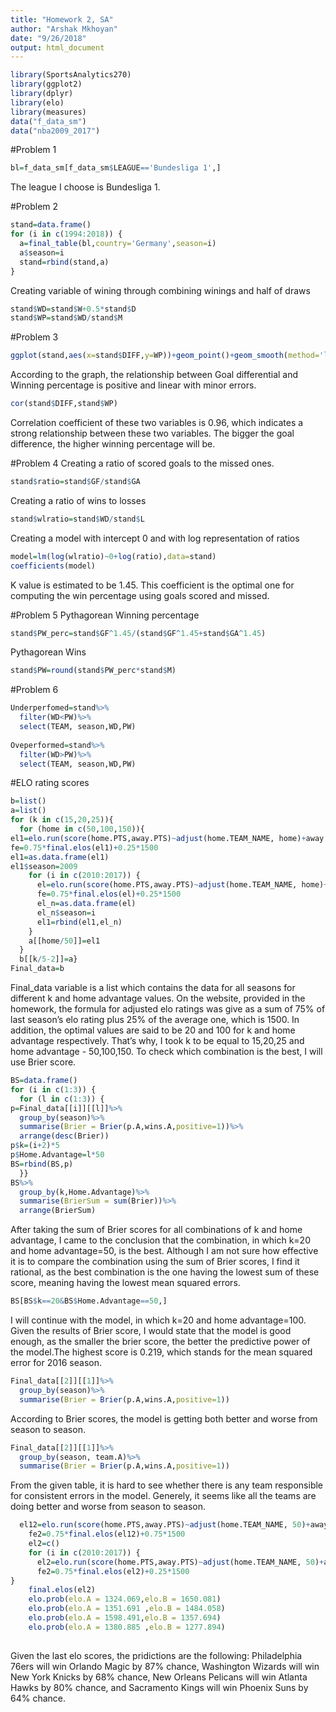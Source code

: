 ```yaml
---
title: "Homework 2, SA"
author: "Arshak Mkhoyan"
date: "9/26/2018"
output: html_document
---
```


```r
library(SportsAnalytics270)
library(ggplot2)
library(dplyr)
library(elo)
library(measures)
data("f_data_sm")
data("nba2009_2017")
```

#Problem 1
```r
bl=f_data_sm[f_data_sm$LEAGUE=='Bundesliga 1',]
```
The league I choose is Bundesliga 1.

#Problem 2
```r
stand=data.frame()
for (i in c(1994:2018)) {
  a=final_table(bl,country='Germany',season=i)
  a$season=i
  stand=rbind(stand,a)
}
```
Creating variable of wining through combining winings and half of draws
```r
stand$WD=stand$W+0.5*stand$D
stand$WP=stand$WD/stand$M
```

#Problem 3
```r
ggplot(stand,aes(x=stand$DIFF,y=WP))+geom_point()+geom_smooth(method='lm',se=F)+labs(x='Goal differential', y='Winning percentage')
```
According to the graph, the relationship between Goal differential and Winning percentage is positive and linear with minor errors. 

```r
cor(stand$DIFF,stand$WP)
```
Correlation coefficient of these two variables is 0.96, which indicates a strong relationship between these two variables. The bigger the goal difference, the higher winning percentage will be.

#Problem 4
Creating a ratio of scored goals to the missed ones.
```r
stand$ratio=stand$GF/stand$GA
```
Creating a ratio of wins to losses
```r
stand$wlratio=stand$WD/stand$L
```
Creating a model with intercept 0 and with log representation of ratios
```r
model=lm(log(wlratio)~0+log(ratio),data=stand)
coefficients(model)
```
K value is estimated to be 1.45. This coefficient is the optimal one for computing the win percentage using goals scored and missed.

#Problem 5
Pythagorean Winning percentage
```r
stand$PW_perc=stand$GF^1.45/(stand$GF^1.45+stand$GA^1.45)

```
Pythagorean Wins
```r
stand$PW=round(stand$PW_perc*stand$M)
```

#Problem 6
```r
Underperfomed=stand%>%
  filter(WD<PW)%>%
  select(TEAM, season,WD,PW)
  
Oveperformed=stand%>%
  filter(WD>PW)%>%
  select(TEAM, season,WD,PW)
```

#ELO rating scores
```r
b=list()
a=list()
for (k in c(15,20,25)){
  for (home in c(50,100,150)){
el1=elo.run(score(home.PTS,away.PTS)~adjust(home.TEAM_NAME, home)+away.TEAM_NAME,data=nba2009_2017[nba2009_2017$SEASON_ID=='2009',],k=k)
fe=0.75*final.elos(el1)+0.25*1500
el1=as.data.frame(el1)
el1$season=2009
    for (i in c(2010:2017)) {
      el=elo.run(score(home.PTS,away.PTS)~adjust(home.TEAM_NAME, home)+away.TEAM_NAME,data=nba2009_2017[nba2009_2017$SEASON_ID==i,],k=k, initial.elos = fe)
      fe=0.75*final.elos(el)+0.25*1500
      el_n=as.data.frame(el)
      el_n$season=i
      el1=rbind(el1,el_n)
    } 
    a[[home/50]]=el1
  }
  b[[k/5-2]]=a}
Final_data=b
```
Final_data variable is a list which contains the data for all seasons for different k and home advantage values. On the website, provided in the homework, the formula for adjusted elo ratings was give as a sum of 75% of last season's elo rating plus 25% of the average one, which is 1500. In addition, the optimal values are said to be 20 and 100 for k and home advantage respectively. That's why, I took k to be equal to 15,20,25 and home advantage - 50,100,150. To check which combination is the best, I will use Brier score.

```r
BS=data.frame()
for (i in c(1:3)) {
  for (l in c(1:3)) {
p=Final_data[[i]][[l]]%>%
  group_by(season)%>%
  summarise(Brier = Brier(p.A,wins.A,positive=1))%>%
  arrange(desc(Brier))
p$k=(i+2)*5
p$Home.Advantage=l*50
BS=rbind(BS,p)
  }}
BS%>%
  group_by(k,Home.Advantage)%>%
  summarise(BrierSum = sum(Brier))%>%
  arrange(BrierSum)
```
After taking the sum of Brier scores for all combinations of k and home advantage, I came to the conclusion that the combination, in which k=20 and home advantage=50, is the best. Although I am not sure how effective it is to compare the combination using the sum of Brier scores, I find it rational, as the best combination is the one having the lowest sum of these score, meaning having the lowest mean squared errors. 

```r
BS[BS$k==20&BS$Home.Advantage==50,]
```
I will continue with the model, in which k=20 and home advantage=100. Given the results of Brier score, I would state that the model is good enough, as the smaller the brier score, the better the predictive power of the model.The highest score is 0.219, which stands for the mean squared error for 2016 season.

```r
Final_data[[2]][[1]]%>%
  group_by(season)%>%
  summarise(Brier = Brier(p.A,wins.A,positive=1))

```
According to Brier scores, the model is getting both better and worse from season to season.

```r
Final_data[[2]][[1]]%>%
  group_by(season, team.A)%>%
  summarise(Brier = Brier(p.A,wins.A,positive=1))
```
From the given table, it is hard to see whether there is any team responsible for consistent errors in the model. Generely, it seems like all the teams are doing better and worse from season to season.

```r
  el12=elo.run(score(home.PTS,away.PTS)~adjust(home.TEAM_NAME, 50)+away.TEAM_NAME,data=nba2009_2017[nba2009_2017$SEASON_ID=='2009',],k=20)
    fe2=0.75*final.elos(el12)+0.75*1500
    el2=c()
    for (i in c(2010:2017)) {
      el2=elo.run(score(home.PTS,away.PTS)~adjust(home.TEAM_NAME, 50)+away.TEAM_NAME,data=nba2009_2017[nba2009_2017$SEASON_ID==i,],k=20, initial.elos = fe)
      fe2=0.75*final.elos(el2)+0.25*1500
}
    final.elos(el2)
    elo.prob(elo.A = 1324.069,elo.B = 1650.081)
    elo.prob(elo.A = 1351.691 ,elo.B = 1484.058)
    elo.prob(elo.A = 1598.491,elo.B = 1357.694)
    elo.prob(elo.A = 1380.885 ,elo.B = 1277.894)
    

```
Given the last elo scores, the pridictions are the following: Philadelphia 76ers will win Orlando Magic by 87% chance, Washington Wizards will win New York Knicks by 68% chance, New Orleans Pelicans will win Atlanta Hawks by 80% chance, and Sacramento Kings will win Phoenix Suns by 64% chance. 









